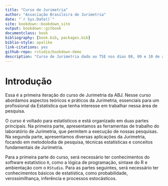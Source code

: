 ```yaml
--- 
title: "Curso de Jurimetria"
author: "Associação Brasileira de Jurimetria"
date: "`r Sys.Date()`"
site: bookdown::bookdown_site
output: bookdown::gitbook
documentclass: book
bibliography: [book.bib, packages.bib]
biblio-style: apalike
link-citations: yes
github-repo: rstudio/bookdown-demo
description: "Curso de Jurimetria dado ao TSE nos dias 08, 09 e 10 de agosto de 2016."
---
```


# Introdução

Essa é a primeira iteração do curso de Jurimetria da ABJ.
Nesse curso abordamos aspectos teóricos e práticos da Jurimetria,
essenciais para um profissional da Estatística que tenha interesse em
trabalhar nessa área de pesquisa.

O curso é voltado para estatísticos e está organizado em duas partes principais. 
Na primeira parte, 
apresentamos as ferramentas de trabalho do laboratório de Jurimetria,
que permitem a execução de nossas pesquisas.
Na segunda parte, apresentamos diversas aplicações da Jurimetria, 
focando em metodolodia de pesquisa, 
técnicas estatísticas e conceitos fundamentais de Jurimetria.

Para a primeira parte do curso, 
será necessário ter conhecimentos do software estatístico `R`,
como a lógica de programação, sintaxe do R e ambientação com o `RStudio`.
Para as partes seguintes, será necessário ter conhecimentos básicos
de estatística, como probabilidade, verossimilhança, inferência e
processos estocásticos.

